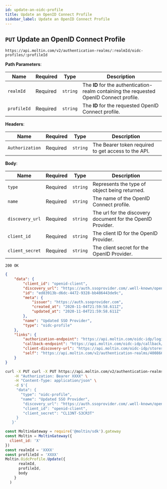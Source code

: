 ```yaml
---
id: update-an-oidc-profile
title: Update an OpenID Connect Profile
sidebar_label: Update an OpenID Connect Profile
---
```


## `PUT` Update an OpenID Connect Profile

```http
https://api.moltin.com/v2/authentication-realms/:realmId/oidc-profiles/:profileId
```

<!--DOCUSAURUS_CODE_TABS-->

<!-- Request -->

**Path Parameters**:

| Name | Required | Type | Description |
| --- | --- | --- | --- |
| `realmId` | Required | `string` | The **ID** for the authentication-realm containing the requested OpenID Connect profile. |
| `profileId` | Required | `string` | The **ID** for the requested OpenID Connect profile. |

**Headers**:

| Name | Required | Type | Description |
| --- | --- | --- | --- |
| `Authorization` | Required | `string` | The Bearer token required to get access to the API.  |

**Body**:

| Name | Required | Type | Description |
| --- | --- | --- | --- |
| `type` | Required | `string` | Represents the type of object being returned. |
| `name` | Required | `string` | The name of the OpenID Connect profile. |
| `discovery_url` | Required | `string` | The url for the discovery document for the OpenID Provider. |
| `client_id` | Required | `string` | The client ID for the OpenID Provider. |
| `client_secret` | Required | `string` | The client secret for the OpenID Provider. |


<!-- Response -->

`200 OK`


```json
{
    "data": {
        "client_id": "openid-client",
        "discovery_url": "https://auth.ssoprovider.com/.well-known/openid-configuration",
        "id": "ed83913b-d6dc-4472-9328-bb486443de9c",
        "meta": {
            "issuer": "https://auth.ssoprovider.com",
            "created_at": "2020-11-04T21:59:58.611Z",
            "updated_at": "2020-11-04T21:59:58.611Z"
        },
        "name": "Updated SSO Provider",
        "type": "oidc-profile"
    },
    "links": {
        "authorization-endpoint": "https://api.moltin.com/oidc-idp/login/stores/88888888-4444-4333-8333-111111111111/authentication-realms/40086652-2779-45f0-8ea6-ae630dfd13cb?elasticpath_commerce_cloud_profile_id=ed83913b-d6dc-4472-9328-bb486443de9c",
        "callback-endpoint": "https://api.moltin.com/oidc-idp/callback/stores/88888888-4444-4333-8333-111111111111/authentication-realms/40086652-2779-45f0-8ea6-ae630dfd13cb/oidc-profiles/ed83913b-d6dc-4472-9328-bb486443de9c",
        "client-discovery-url": "https://api.moltin.com/oidc-idp/stores/88888888-4444-4333-8333-111111111111/authentication-realms/40086652-2779-45f0-8ea6-ae630dfd13cb/.well-known/openid-configuration",
        "self": "https://api.moltin.com/v2/authentication-realms/40086652-2779-45f0-8ea6-ae630dfd13cb/oidc-profiles/ed83913b-d6dc-4472-9328-bb486443de9c"
    }
}
```

<!--END_DOCUSAURUS_CODE_TABS-->

<!--DOCUSAURUS_CODE_TABS-->

<!--cURL-->

```bash
curl -X PUT curl -X PUT https://api.moltin.com/v2/authentication-realms/:realm-id/oidc-profiles/:profile-id \
    -H "Authorization: Bearer XXXX" \
    -H "Content-Type: application/json" \
    -d $'{
     "data": {
       "type": "oidc-profile",
       "name": "Updated SSO Provider",
        "discovery_url": "https://auth.ssoprovider.com/.well-known/openid-configuration",
        "client_id": "openid-client",
        "client_secret": "CL13NT-S3CR3T"
     }
   }'
```

<!--JavaScript SDK-->

```javascript
const MoltinGateway = require('@moltin/sdk').gateway
const Moltin = MoltinGateway({
  client_id: 'X'
})
const realmId = 'XXXX'
const profileId = 'XXXX'
Moltin.OidcProfile.Update({
      realmId,
      profileId,
      body
    }
  )
```

<!--END_DOCUSAURUS_CODE_TABS-->
